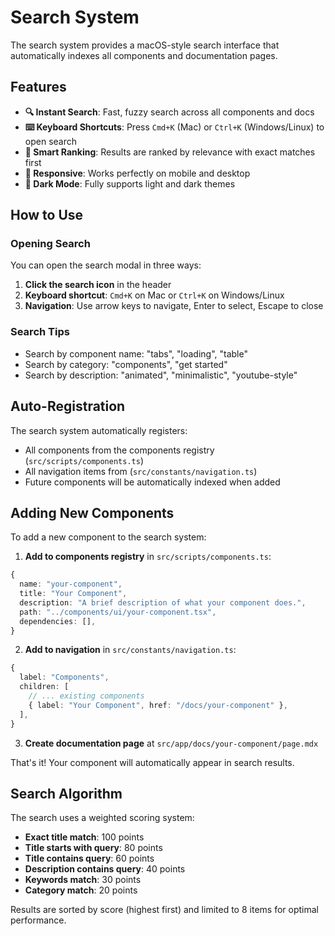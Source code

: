 # Search System

The search system provides a macOS-style search interface that automatically indexes all components and documentation pages.

## Features

- **🔍 Instant Search**: Fast, fuzzy search across all components and docs
- **⌨️ Keyboard Shortcuts**: Press `Cmd+K` (Mac) or `Ctrl+K` (Windows/Linux) to open search
- **🎯 Smart Ranking**: Results are ranked by relevance with exact matches first
- **📱 Responsive**: Works perfectly on mobile and desktop
- **🌙 Dark Mode**: Fully supports light and dark themes

## How to Use

### Opening Search

You can open the search modal in three ways:

1. **Click the search icon** in the header
2. **Keyboard shortcut**: `Cmd+K` on Mac or `Ctrl+K` on Windows/Linux
3. **Navigation**: Use arrow keys to navigate, Enter to select, Escape to close

### Search Tips

- Search by component name: "tabs", "loading", "table"
- Search by category: "components", "get started"
- Search by description: "animated", "minimalistic", "youtube-style"

## Auto-Registration

The search system automatically registers:

- All components from the components registry (`src/scripts/components.ts`)
- All navigation items from (`src/constants/navigation.ts`)
- Future components will be automatically indexed when added

## Adding New Components

To add a new component to the search system:

1. **Add to components registry** in `src/scripts/components.ts`:

```typescript
{
  name: "your-component",
  title: "Your Component",
  description: "A brief description of what your component does.",
  path: "../components/ui/your-component.tsx",
  dependencies: [],
}
```

2. **Add to navigation** in `src/constants/navigation.ts`:

```typescript
{
  label: "Components",
  children: [
    // ... existing components
    { label: "Your Component", href: "/docs/your-component" },
  ],
}
```

3. **Create documentation page** at `src/app/docs/your-component/page.mdx`

That's it! Your component will automatically appear in search results.

## Search Algorithm

The search uses a weighted scoring system:

- **Exact title match**: 100 points
- **Title starts with query**: 80 points  
- **Title contains query**: 60 points
- **Description contains query**: 40 points
- **Keywords match**: 30 points
- **Category match**: 20 points

Results are sorted by score (highest first) and limited to 8 items for optimal performance.
